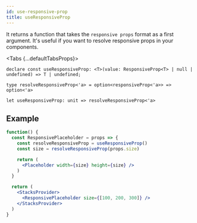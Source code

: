```yaml
---
id: use-responsive-prop
title: useResponsiveProp
---
```



It returns a function that takes the `responsive props` format as a first argument. It's useful if you want to resolve responsive props in your components.

<Tabs {...defaultTabsProps}>
<TabItem value="typescript">

```tsx
declare const useResponsiveProp: <T>(value: ResponsiveProp<T> | null | undefined) => T | undefined;
```

</TabItem>
<TabItem value="rescript">

```res
type resolveResponsiveProp<'a> = option<responsiveProp<'a>> => option<'a>

let useResponsiveProp: unit => resolveResponsiveProp<'a>
```

</TabItem>
</Tabs>

## Example

```jsx live
function() {
  const ResponsivePlaceholder = props => {
    const resolveResponsiveProp = useResponsiveProp()
    const size = resolveResponsiveProp(props.size)

    return (
      <Placeholder width={size} height={size} />
    )
  }

  return (
    <StacksProvider>
      <ResponsivePlaceholder size={[100, 200, 300]} />
    </StacksProvider>
  )
}
```
